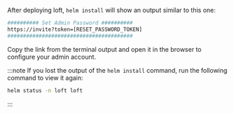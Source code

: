 After deploying loft, `helm install` will show an output similar to this one:

```bash
########## Set Admin Password ##########
https://invite?token=[RESET_PASSWORD_TOKEN]
########################################
```

Copy the link from the terminal output and open it in the browser to configure your admin account.

:::note
If you lost the output of the `helm install` command, run the following command to view it again:
```bash
helm status -n loft loft
```
:::
